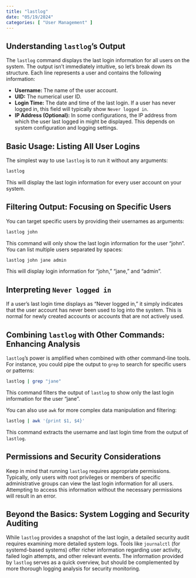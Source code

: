 ```yaml
---
title: "lastlog"
date: "05/19/2024"
categories: [ "User Management" ]
---
```

## Understanding `lastlog`'s Output

The `lastlog` command displays the last login information for all users on the system. The output isn't immediately intuitive, so let's break down its structure. Each line represents a user and contains the following information:

* **Username:** The name of the user account.
* **UID:** The numerical user ID.
* **Login Time:** The date and time of the last login.  If a user has never logged in, this field will typically show `Never logged in`.
* **IP Address (Optional):**  In some configurations,  the IP address from which the user last logged in might be displayed. This depends on system configuration and logging settings.

## Basic Usage: Listing All User Logins

The simplest way to use `lastlog` is to run it without any arguments:

```bash
lastlog
```

This will display the last login information for every user account on your system.

## Filtering Output: Focusing on Specific Users

You can target specific users by providing their usernames as arguments:

```bash
lastlog john
```

This command will only show the last login information for the user "john". You can list multiple users separated by spaces:

```bash
lastlog john jane admin
```

This will display login information for "john," "jane," and "admin".


## Interpreting `Never logged in`

If a user's last login time displays as "Never logged in," it simply indicates that the user account has never been used to log into the system. This is normal for newly created accounts or accounts that are not actively used.

## Combining `lastlog` with Other Commands: Enhancing Analysis

`lastlog`'s power is amplified when combined with other command-line tools. For instance, you could pipe the output to `grep` to search for specific users or patterns:

```bash
lastlog | grep "jane"
```

This command filters the output of `lastlog` to show only the last login information for the user "jane".

You can also use `awk` for more complex data manipulation and filtering:

```bash
lastlog | awk '{print $1, $4}'
```

This command extracts the username and last login time from the output of `lastlog`.


##  Permissions and Security Considerations

Keep in mind that running `lastlog` requires appropriate permissions.  Typically, only users with root privileges or members of specific administrative groups can view the last login information for all users.  Attempting to access this information without the necessary permissions will result in an error.


##  Beyond the Basics:  System Logging and Security Auditing

While `lastlog` provides a snapshot of the last login, a detailed security audit requires examining more detailed system logs. Tools like `journalctl` (for systemd-based systems) offer richer information regarding user activity, failed login attempts, and other relevant events. The information provided by `lastlog` serves as a quick overview, but should be complemented by more thorough logging analysis for security monitoring.

